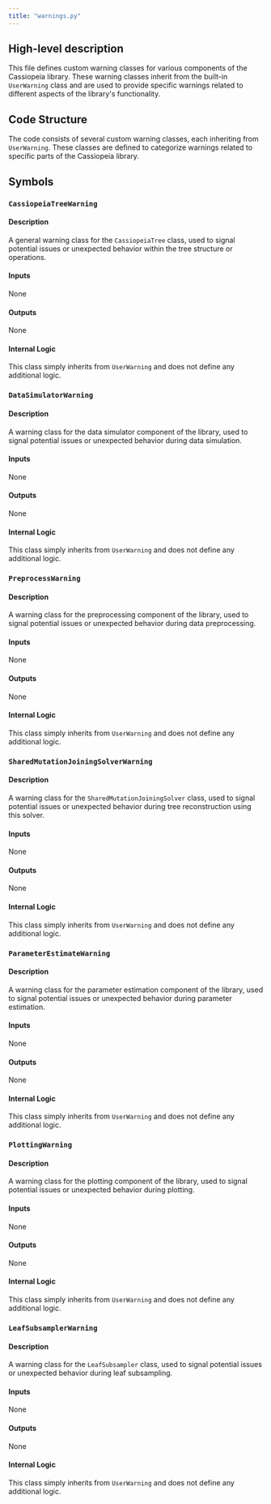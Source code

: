```yaml
---
title: "warnings.py"
---
```


## High-level description
This file defines custom warning classes for various components of the Cassiopeia library. These warning classes inherit from the built-in `UserWarning` class and are used to provide specific warnings related to different aspects of the library's functionality.

## Code Structure
The code consists of several custom warning classes, each inheriting from `UserWarning`. These classes are defined to categorize warnings related to specific parts of the Cassiopeia library.

## Symbols

### `CassiopeiaTreeWarning`
#### Description
A general warning class for the `CassiopeiaTree` class, used to signal potential issues or unexpected behavior within the tree structure or operations.

#### Inputs
None

#### Outputs
None

#### Internal Logic
This class simply inherits from `UserWarning` and does not define any additional logic.

### `DataSimulatorWarning`
#### Description
A warning class for the data simulator component of the library, used to signal potential issues or unexpected behavior during data simulation.

#### Inputs
None

#### Outputs
None

#### Internal Logic
This class simply inherits from `UserWarning` and does not define any additional logic.

### `PreprocessWarning`
#### Description
A warning class for the preprocessing component of the library, used to signal potential issues or unexpected behavior during data preprocessing.

#### Inputs
None

#### Outputs
None

#### Internal Logic
This class simply inherits from `UserWarning` and does not define any additional logic.

### `SharedMutationJoiningSolverWarning`
#### Description
A warning class for the `SharedMutationJoiningSolver` class, used to signal potential issues or unexpected behavior during tree reconstruction using this solver.

#### Inputs
None

#### Outputs
None

#### Internal Logic
This class simply inherits from `UserWarning` and does not define any additional logic.

### `ParameterEstimateWarning`
#### Description
A warning class for the parameter estimation component of the library, used to signal potential issues or unexpected behavior during parameter estimation.

#### Inputs
None

#### Outputs
None

#### Internal Logic
This class simply inherits from `UserWarning` and does not define any additional logic.

### `PlottingWarning`
#### Description
A warning class for the plotting component of the library, used to signal potential issues or unexpected behavior during plotting.

#### Inputs
None

#### Outputs
None

#### Internal Logic
This class simply inherits from `UserWarning` and does not define any additional logic.

### `LeafSubsamplerWarning`
#### Description
A warning class for the `LeafSubsampler` class, used to signal potential issues or unexpected behavior during leaf subsampling.

#### Inputs
None

#### Outputs
None

#### Internal Logic
This class simply inherits from `UserWarning` and does not define any additional logic.
